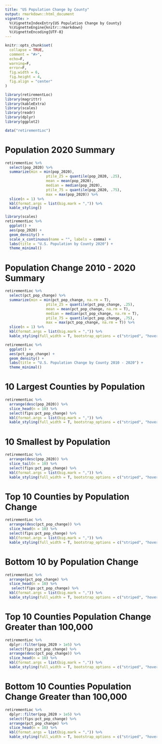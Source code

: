 ```yaml
---
title: "US Population Change by County"
output: rmarkdown::html_document
vignette: >
  %\VignetteIndexEntry{US Population Change by County}
  %\VignetteEngine{knitr::rmarkdown}
  %\VignetteEncoding{UTF-8}
---
```


```r
knitr::opts_chunk$set(
  collapse = TRUE,
  comment = "#>",
  echo=F,
  warning=F,
  error=F,
  fig.width = 6,
  fig.height = 4,
  fig.align = "center"
)
```


```r
library(retirementLoc)
library(magrittr)
library(kableExtra)
library(scales)
library(readr)
library(dplyr)
library(ggplot2)
```

```r
data("retirementLoc")
```

# Population 2020 Summary 

```r
retirementLoc %>% 
  select(pop_2020) %>% 
  summarize(min = min(pop_2020),
                   ptile_25 = quantile(pop_2020, .25), 
                   mean = mean(pop_2020),
                   median = median(pop_2020),
                   ptile_75 = quantile(pop_2020, .75), 
                   max = max(pop_2020)) %>% 
  slice(n = 1) %>% 
  kbl(format.args = list(big.mark = ",")) %>% 
  kable_styling()
```

```r
library(scales)
retirementLoc %>% 
  ggplot() +
  aes(pop_2020) +
  geom_density() +
  scale_x_continuous(name = "", labels = comma) +
  labs(title = "U.S. Population by County 2020") +
  theme_minimal()
```

# Population Change 2010 - 2020 Summary 

```r
retirementLoc %>% 
  select(pct_pop_change) %>% 
  summarize(min = min(pct_pop_change, na.rm = T),
                   ptile_25 = quantile(pct_pop_change, .25), 
                   mean = mean(pct_pop_change, na.rm = T),
                   median = median(pct_pop_change, na.rm = T),
                   ptile_75 = quantile(pct_pop_change, .75), 
                   max = max(pct_pop_change, na.rm = T)) %>% 
  slice(n = 1) %>% 
  kbl(format.args = list(big.mark = ",")) %>% 
  kable_styling(full_width = T, bootstrap_options = c("striped", "hover", "condensed"))
```

```r
retirementLoc %>% 
  ggplot() +
  aes(pct_pop_change) +
  geom_density() +
  labs(title = "U.S. Population Change by County 2010 - 2020") +
  theme_minimal()

```


# 10 Largest Counties by Population

```r
retirementLoc %>% 
  arrange(desc(pop_2020)) %>% 
  slice_head(n = 10) %>% 
  select(fips:pct_pop_change) %>% 
  kbl(format.args = list(big.mark = ",")) %>% 
  kable_styling(full_width = T, bootstrap_options = c("striped", "hover", "condensed"))
```

# 10 Smallest by Population

```r
retirementLoc %>% 
  arrange(desc(pop_2020)) %>% 
  slice_tail(n = 10) %>% 
  select(fips:pct_pop_change) %>% 
  kbl(format.args = list(big.mark = ",")) %>% 
  kable_styling(full_width = T, bootstrap_options = c("striped", "hover", "condensed"))

```

# Top 10 Counties by Population Change

```r
retirementLoc %>% 
  arrange(desc(pct_pop_change)) %>% 
  slice_head(n = 10) %>% 
  select(fips:pct_pop_change) %>% 
  kbl(format.args = list(big.mark = ",")) %>% 
  kable_styling(full_width = T, bootstrap_options = c("striped", "hover", "condensed"))
```

# Bottom 10 by Population Change

```r
retirementLoc %>% 
  arrange(pct_pop_change) %>% 
  slice_head(n = 10) %>% 
   select(fips:pct_pop_change) %>% 
  kbl(format.args = list(big.mark = ",")) %>% 
  kable_styling(full_width = T, bootstrap_options = c("striped", "hover", "condensed"))

```

# Top 10 Counties Population Change Greater than 100,000

```r
retirementLoc %>% 
  dplyr::filter(pop_2020 > 1e5) %>% 
  select(fips:pct_pop_change) %>% 
  arrange(desc(pct_pop_change)) %>% 
  slice_head(n = 10) %>% 
  kbl(format.args = list(big.mark = ",")) %>% 
  kable_styling(full_width = T, bootstrap_options = c("striped", "hover", "condensed"))
```

# Bottom 10 Counties Population Change Greater than 100,000

```r
retirementLoc %>% 
  dplyr::filter(pop_2020 > 1e5) %>% 
  select(fips:pct_pop_change) %>% 
  arrange(pct_pop_change) %>% 
  slice_head(n = 10) %>% 
  kbl(format.args = list(big.mark = ",")) %>% 
  kable_styling(full_width = T, bootstrap_options = c("striped", "hover", "condensed"))
```



